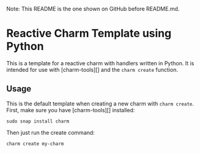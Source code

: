 Note: This README is the one shown on GitHub before README.md.

# Reactive Charm Template using Python

This is a template for a reactive charm with handlers written in Python.
It is intended for use with [charm-tools][] and the `charm create` function.


## Usage

This is the default template when creating a new charm with `charm create`.
First, make sure you have [charm-tools][] installed:

```
sudo snap install charm
```

Then just run the create command:

```
charm create my-charm
```
